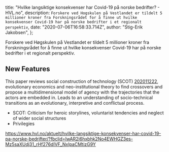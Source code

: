   title:
    "Hvilke langsiktige konsekvenser har Covid-19 på norske bedrifter? - HVL.no",
  description: `Forskere ved Hogskulen på Vestlandet er tildelt 5 millioner kroner fra Forskningsrådet for å finne ut hvilke konsekvenser Covid-19 har på norske bedrifter i et regionalt perspektiv`,
  date: "2020-07-06T16:58:33.714Z",
  author: "Stig-Erik Jakobsen",
};

Forskere ved Høgskulen på Vestlandet er tildelt 5 millioner kroner fra Forskningsrådet for å finne ut hvilke konsekvenser Covid-19 har på norske bedrifter i et regionalt perspektiv.

<!--more-->

## New Features

This paper reviews social construction of technology (SCOT) [202011222](./202011222.md), evolutionary economics and neo-institutional theory to find crossovers and propose a multidimensional model of agency with the trajectories that the actors are embedded in. Leads to an understanding of socio-technical transitions as an evolutionary, interpretive and conflictual process.

- SCOT: Criticism for heroic storylines, voluntarist tendencies and neglect of wider social structures
- Privilegies

https://www.hvl.no/aktuelt/hvilke-langsiktige-konsekvenser-har-covid-19-pa-norske-bedrifter/?fbclid=IwAR2i6hxbhk2No4EWHGZ3es-Mz5saXUdj31_rHf276dIVF_NxIpaCMtizG9Y
